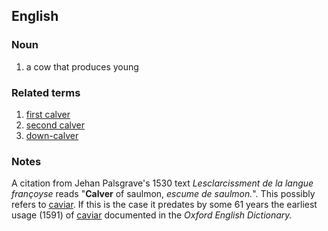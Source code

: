 ==English==
===Noun===
# a cow that produces young

===Related terms===
#[[first calver]]
#[[second calver]]
#[[down-calver]]

===Notes===
A citation from Jehan Palsgrave's 1530 text ''Lesclarcissment de la langue françoyse'' reads "'''Calver''' of saulmon, ''escume de saulmon.''".  This possibly refers to [[caviar]].  If this is the case it predates by some 61 years the earliest usage (1591) of [[caviar]] documented in the ''Oxford English Dictionary.''